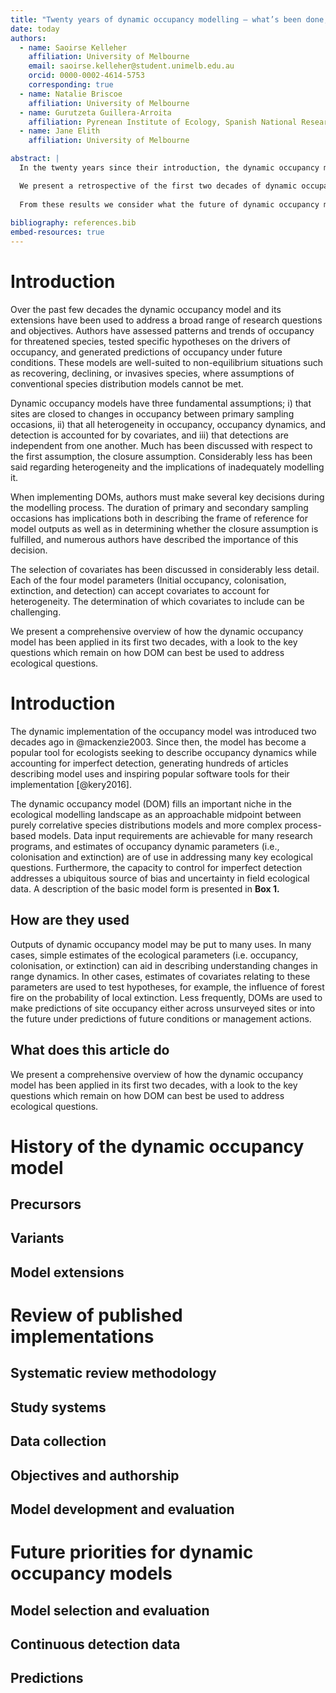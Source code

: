 ```yaml
---
title: "Twenty years of dynamic occupancy modelling – what’s been done, and where to next?"
date: today
authors:
  - name: Saoirse Kelleher
    affiliation: University of Melbourne
    email: saoirse.kelleher@student.unimelb.edu.au
    orcid: 0000-0002-4614-5753
    corresponding: true
  - name: Natalie Briscoe
    affiliation: University of Melbourne
  - name: Gurutzeta Guillera-Arroita
    affiliation: Pyrenean Institute of Ecology, Spanish National Research Council
  - name: Jane Elith
    affiliation: University of Melbourne

abstract: |
  In the twenty years since their introduction, the dynamic occupancy model has become an important tool for describing trends in species occupancy across landscapes and throughout time while accounting for imperfect detection. 

  We present a retrospective of the first two decades of dynamic occupancy modelling based on the results of a systematic review of models fit to field data. We describe how authors have used these models to describe patterns of occupancy for a diverse range of study systems and focal taxa, dedicating particular emphasis to how authors engaged with modelling decisions such as covariate selection and model evaluation. Modelling approaches vary considerably within the literature, and objective metrics of model performance are rarely estimated. 
  
  From these results we consider what the future of dynamic occupancy modelling may hold. Key questions remain on how the modelling process influences parameter estimates and model performance. Considerably more emphasis must be placed on evaluating models via processes such as out-of-sample validation. Further opportunities also abound; newly proliferating data types such as bioacoustics and camera traps present new questions around model design as well as new ways to study occupancy at scales which have not been historically possible. The suitability of dynamic occupancy models to generating predictions, as an alternative to static models, is another area which has been historically under-emphasised.
  
bibliography: references.bib
embed-resources: true
---
```


# Introduction

Over the past few decades the dynamic occupancy model and its extensions have been used to address a broad range of research questions and objectives. Authors have assessed patterns and trends of occupancy for threatened species, tested specific hypotheses on the drivers of occupancy, and generated predictions of occupancy under future conditions. These models are well-suited to non-equilibrium situations such as recovering, declining, or invasives species, where assumptions of conventional species distribution models cannot be met.

Dynamic occupancy models have three fundamental assumptions; i) that sites are closed to changes in occupancy between primary sampling occasions, ii) that all heterogeneity in occupancy, occupancy dynamics, and detection is accounted for by covariates, and iii) that detections are independent from one another. Much has been discussed with respect to the first assumption, the closure assumption. Considerably less has been said regarding heterogeneity and the implications of inadequately modelling it.

When implementing DOMs, authors must make several key decisions during the modelling process. The duration of primary and secondary sampling occasions has implications both in describing the frame of reference for model outputs as well as in determining whether the closure assumption is fulfilled, and numerous authors have described the importance of this decision.

The selection of covariates has been discussed in considerably less detail. Each of the four model parameters (Initial occupancy, colonisation, extinction, and detection) can accept covariates to account for heterogeneity. The determination of which covariates to include can be challenging.

We present a comprehensive overview of how the dynamic occupancy model has been applied in its first two decades, with a look to the key questions which remain on how DOM can best be used to address ecological questions.

# Introduction

The dynamic implementation of the occupancy model was introduced two decades ago in @mackenzie2003. Since then, the model has become a popular tool for ecologists seeking to describe occupancy dynamics while accounting for imperfect detection, generating hundreds of articles describing model uses and inspiring popular software tools for their implementation [@kery2016].

The dynamic occupancy model (DOM) fills an important niche in the ecological modelling landscape as an approachable midpoint between purely correlative species distributions models and more complex process-based models. Data input requirements are achievable for many research programs, and estimates of occupancy dynamic parameters (i.e., colonisation and extinction) are of use in addressing many key ecological questions. Furthermore, the capacity to control for imperfect detection addresses a ubiquitous source of bias and uncertainty in field ecological data. A description of the basic model form is presented in **Box 1.**

## How are they used

Outputs of dynamic occupancy model may be put to many uses. In many cases, simple estimates of the ecological parameters (i.e. occupancy, colonisation, or extinction) can aid in describing understanding changes in range dynamics. In other cases, estimates of covariates relating to these parameters are used to test hypotheses, for example, the influence of forest fire on the probability of local extinction. Less frequently, DOMs are used to make predictions of site occupancy either across unsurveyed sites or into the future under predictions of future conditions or management actions.

## What does this article do

We present a comprehensive overview of how the dynamic occupancy model has been applied in its first two decades, with a look to the key questions which remain on how DOM can best be used to address ecological questions.

# History of the dynamic occupancy model

## Precursors

## Variants

## Model extensions

# Review of published implementations

## Systematic review methodology

## Study systems

## Data collection

## Objectives and authorship

## Model development and evaluation

# Future priorities for dynamic occupancy models

## Model selection and evaluation

## Continuous detection data

## Predictions
